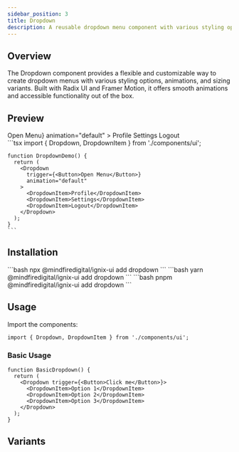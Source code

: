 ```yaml
---
sidebar_position: 3
title: Dropdown
description: A reusable dropdown menu component with various styling options and animations.
---
```



## Overview

The Dropdown component provides a flexible and customizable way to create dropdown menus with various styling options, animations, and sizing variants. Built with Radix UI and Framer Motion, it offers smooth animations and accessible functionality out of the box.

## Preview

<Tabs defaultValue="preview">
  <TabItem value="preview" label="Preview" default>
    <div className="p-4 border rounded-lg">
      <Dropdown
        trigger={<Button>Open Menu</Button>}
        animation="default"
      >
        <DropdownItem>Profile</DropdownItem>
        <DropdownItem>Settings</DropdownItem>
        <DropdownItem>Logout</DropdownItem>
      </Dropdown>
    </div>
  </TabItem>
  <TabItem value="code" label="Code">
    ```tsx
    import { Dropdown, DropdownItem } from './components/ui';

    function DropdownDemo() {
      return (
        <Dropdown
          trigger={<Button>Open Menu</Button>}
          animation="default"
        >
          <DropdownItem>Profile</DropdownItem>
          <DropdownItem>Settings</DropdownItem>
          <DropdownItem>Logout</DropdownItem>
        </Dropdown>
      );
    }
    ```
  </TabItem>
</Tabs>

## Installation

<Tabs>
  <TabItem value="npm" label="npm" default>
    ```bash
    npx @mindfiredigital/ignix-ui add dropdown
    ```
  </TabItem>
  <TabItem value="yarn" label="yarn">
    ```bash
    yarn @mindfiredigital/ignix-ui add dropdown
    ```
  </TabItem>
  <TabItem value="pnpm" label="pnpm">
    ```bash
    pnpm @mindfiredigital/ignix-ui add dropdown
    ```
  </TabItem>
</Tabs>

## Usage

Import the components:

```tsx
import { Dropdown, DropdownItem } from './components/ui';
```

### Basic Usage

```tsx
function BasicDropdown() {
  return (
    <Dropdown trigger={<Button>Click me</Button>}>
      <DropdownItem>Option 1</DropdownItem>
      <DropdownItem>Option 2</DropdownItem>
      <DropdownItem>Option 3</DropdownItem>
    </Dropdown>
  );
}
```


## Variants

<DropdownDemo />